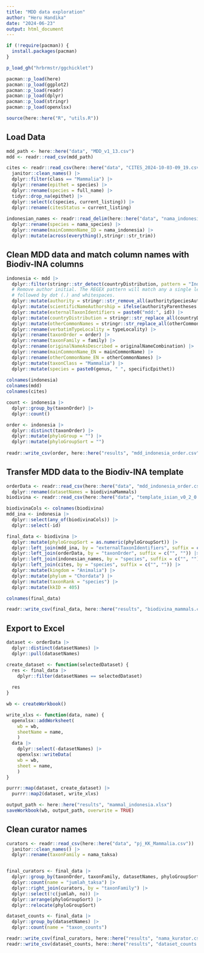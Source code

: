 ```yaml
---
title: "MDD data exploration"
author: "Heru Handika"
date: "2024-06-23"
output: html_document
---
```


```r
if (!require(pacman)) {
  install.packages(pacman)
}

p_load_gh("hrbrmstr/ggchicklet")

pacman::p_load(here)
pacman::p_load(ggplot2)
pacman::p_load(readr)
pacman::p_load(dplyr)
pacman::p_load(stringr)
pacman::p_load(openxlsx)

source(here::here("R", "utils.R"))
```

## Load Data

```r
mdd_path <- here::here("data", "MDD_v1_13.csv")
mdd <- readr::read_csv(mdd_path)

cites <- readr::read_csv(here::here("data", "CITES_2024-10-03-09_19.csv")) |> 
  janitor::clean_names() |> 
  dplyr::filter(class == "Mammalia") |> 
  dplyr::rename(epithet = species) |> 
  dplyr::rename(species = full_name) |> 
  tidyr::drop_na(epithet) |> 
  dplyr::select(c(species, current_listing)) |> 
  dplyr::rename(citesStatus = current_listing)
  
indonesian_names <- readr::read_delim(here::here("data", "nama_indonesia_maryanto.csv"), delim = ";") |> 
  dplyr::rename(species = nama_species) |> 
  dplyr::rename(mainCommonName_ID = nama_indonesia) |> 
  dplyr::mutate(across(everything(),stringr::str_trim))
```

## Clean MDD data and match column names with Biodiv-INA columns

```r
indonesia <- mdd |>
  dplyr::filter(stringr::str_detect(countryDistribution, pattern = "Indonesia")) |> 
  # Remove author initial. The REGEX pattern will match any a single letter UTF-8 char
  # followed by dot (.) and whitespaces.
  dplyr::mutate(authority = stringr::str_remove_all(authoritySpeciesAuthor, pattern = "([\\p{L}]{1}\\.\\s)")) |>
  dplyr::mutate(scientificNameAuthorship = ifelse(authorityParentheses == 1, paste0("(",authority, ", ", authoritySpeciesYear, ")"), paste0(authority, ", ", authoritySpeciesYear) )) |> 
  dplyr::mutate(externalTaxonIdentifiers = paste0("mdd:", id)) |> 
  dplyr::mutate(countryDistribution = stringr::str_replace_all(countryDistribution, pattern = "\\|", ";")) |> 
  dplyr::mutate(otherCommonNames = stringr::str_replace_all(otherCommonNames, pattern = "\\|", ";")) |> 
  dplyr::rename(verbatimTypeLocality = typeLocality) |>
  dplyr::rename(taxonOrder = order) |> 
  dplyr::rename(taxonFamily = family) |>
  dplyr::rename(originalNameAsDescribed = originalNameCombination) |> 
  dplyr::rename(mainCommonName_EN = mainCommonName) |> 
  dplyr::rename(otherCommonName_EN = otherCommonNames) |> 
  dplyr::mutate(taxonClass = "Mammalia") |>
  dplyr::mutate(species = paste0(genus, " ", specificEpithet))
  
colnames(indonesia)
colnames(mdd)
colnames(cites)

count <- indonesia |> 
  dplyr::group_by(taxonOrder) |>
  dplyr::count()

order <- indonesia |>
  dplyr::distinct(taxonOrder) |> 
  dplyr::mutate(phyloGroup = "") |>
  dplyr::mutate(phyloGroupSort = "")  
  
readr::write_csv(order, here::here("results", "mdd_indonesia_order.csv"))
```

## Transfer MDD data to the Biodiv-INA template

```r
orderData <- readr::read_csv(here::here("data", "mdd_indonesia_order.csv")) |> 
  dplyr::rename(datasetNames = biodivinaMammals)
biodivina <- readr::read_csv(here::here("data", "template_isian_v0_2_0.csv"))

biodivinaCols <- colnames(biodivina)
mdd_ina <- indonesia |>  
  dplyr::select(any_of(biodivinaCols)) |> 
  dplyr::select(-id)

final_data <- biodivina |> 
  dplyr::mutate(phyloGroupSort = as.numeric(phyloGroupSort)) |> 
  dplyr::left_join(mdd_ina, by = "externalTaxonIdentifiers", suffix = c("", "")) |> 
  dplyr::left_join(orderData, by = "taxonOrder", suffix = c("", "")) |> 
  dplyr::left_join(indonesian_names, by = "species", suffix = c("", "")) |> 
  dplyr::left_join(cites, by = "species", suffix = c("", "")) |> 
  dplyr::mutate(kingdom = "Animalia") |>
  dplyr::mutate(phylum = "Chordata") |>
  dplyr::mutate(taxonRank = "species") |> 
  dplyr::mutate(kkID = 405)

colnames(final_data)

readr::write_csv(final_data, here::here("results", "biodivina_mammals.csv"), na = "")
```

## Export to Excel

```r
dataset <- orderData |> 
  dplyr::distinct(datasetNames) |> 
  dplyr::pull(datasetNames)

create_dataset <- function(selectedDataset) {
  res <- final_data |> 
    dplyr::filter(datasetNames == selectedDataset)
  
  res
}

wb <- createWorkbook()

write_xlxs <- function(data, name) {
  openxlsx::addWorksheet(
    wb = wb, 
    sheetName = name,
    )
  data |>
    dplyr::select(-datasetNames) |> 
    openxlsx::writeData(
    wb = wb,
    sheet = name,
    )
}

purrr::map(dataset, create_dataset) |> 
  purrr::map2(dataset, write_xlxs)

output_path <- here::here("results", "mammal_indonesia.xlsx")
saveWorkbook(wb, output_path, overwrite = TRUE)
```

## Clean curator names

```r
curators <- readr::read_csv(here::here("data", "pj_KK_Mammalia.csv")) |> 
  janitor::clean_names() |> 
  dplyr::rename(taxonFamily = nama_taksa)


final_curators <- final_data |> 
  dplyr::group_by(taxonOrder, taxonFamily, datasetNames, phyloGroupSort) |> 
  dplyr::count(name = "jumlah_taksa") |> 
  dplyr::right_join(curators, by = "taxonFamily") |> 
  dplyr::select(!c(jumlah, no)) |> 
  dplyr::arrange(phyloGroupSort) |> 
  dplyr::relocate(phyloGroupSort)

dataset_counts <- final_data |> 
  dplyr::group_by(datasetNames) |> 
  dplyr::count(name = "taxon_counts")

readr::write_csv(final_curators, here::here("results", "nama_kurator.csv"), na = "")
readr::write_csv(dataset_counts, here::here("results", "dataset_counts.csv"), na = "")
```


